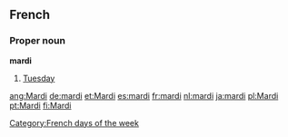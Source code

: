 == French ==
=== Proper noun ===
'''mardi'''
# [[Tuesday]]

[[Category:French days of the week]]

[[ang:Mardi]]
[[de:mardi]]
[[et:Mardi]]
[[es:mardi]]
[[fr:mardi]]
[[nl:mardi]]
[[ja:mardi]]
[[pl:Mardi]]
[[pt:Mardi]]
[[fi:Mardi]]